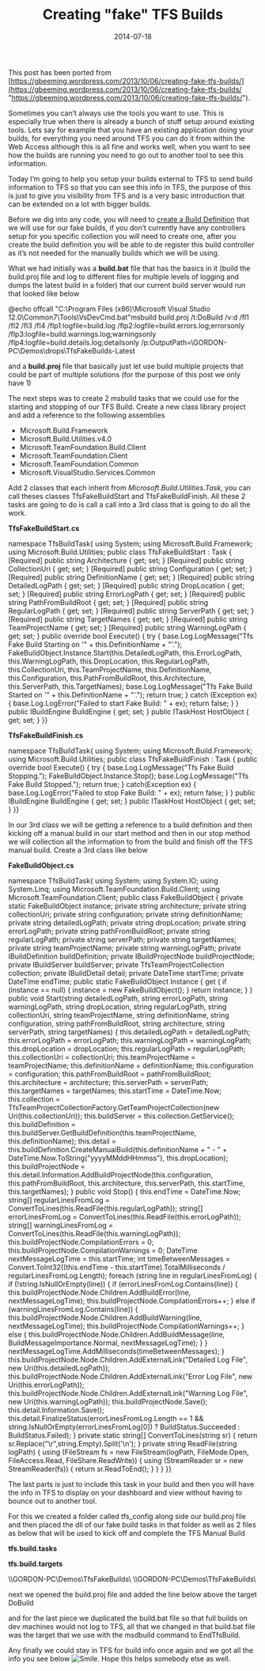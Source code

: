 ﻿---
title: 'Creating "fake" TFS Builds'
date: 2014-07-18
tags: ['VSTS / TFS', 'Adoption Blockers', 'TFS Build']
draft: false
summary: 'This post has been ported from https://gbeeming.wordpress.com/2013/10/06/creating-fake-tfs-builds/.'
---


This post has been ported from [https://gbeeming.wordpress.com/2013/10/06/creating-fake-tfs-builds/](https://gbeeming.wordpress.com/2013/10/06/creating-fake-tfs-builds/ "https://gbeeming.wordpress.com/2013/10/06/creating-fake-tfs-builds/").

Sometimes you can’t always use the tools you want to use. This is especially true when there is already a bunch of stuff setup around existing tools. Lets say for example that you have an existing application doing your builds, for everything you need around TFS you can do it from within the Web Access although this is all fine and works well, when you want to see how the builds are running you need to go out to another tool to see this information.

Today I’m going to help you setup your builds external to TFS to send build information to TFS so that you can see this info in TFS, the purpose of this is just to give you visibility from TFS and is a very basic introduction that can be extended on a lot with bigger builds.

Before we dig into any code, you will need to [create a Build Definition](http://msdn.microsoft.com/en-us/library/ms181716.aspx) that we will use for our fake builds, if you don’t currently have any controllers setup for you specific collection you will need to create one, after you create the build definition you will be able to de register this build controller as it’s not needed for the manually builds which we will be using.

What we had initially was a **build.bat** file that has the basics in it (build the build.proj file and log to different files for multiple levels of logging and dumps the latest build in a folder) that our current build server would run that looked like below

@echo offcall "C:\Program Files (x86)\Microsoft Visual Studio 12.0\Common7\Tools\VsDevCmd.bat"msbuild build.proj /t:DoBuild /v:d  /fl1 /fl2 /fl3 /fl4 /flp1:logfile=build.log /flp2:logfile=build.errors.log;errorsonly /flp3:logfile=build.warnings.log;warningsonly /flp4:logfile=build.details.log;detailsonly /p:OutputPath=\\GORDON-PC\Demos\drops\TfsFakeBuilds-Latest

and a **build.proj** file that basically just let use build multiple projects that could be part of multiple solutions (for the purpose of this post we only have 1)

<?xml version="1.0" encoding="utf-8"?><Project DefaultTargets="DoBuild" xmlns="http://schemas.microsoft.com/developer/msbuild/2003">  <ItemGroup>    <BuildProject Include="TfsFakeBuilds.sln"/>  </ItemGroup>     <Target Name="DoBuild">    <MSBuild Projects="@(BuildProject)">    </MSBuild>  </Target></Project>

The next steps was to create 2 msbuild tasks that we could use for the starting and stopping of our TFS Build. Create a new class library project and add a reference to the following assemblies

- Microsoft.Build.Framework
- Microsoft.Build.Utilities.v4.0
- Microsoft.TeamFoundation.Build.Client
- Microsoft.TeamFoundation.Client
- Microsoft.TeamFoundation.Common
- Microsoft.VisualStudio.Services.Common

Add 2 classes that each inherit from *Microsoft.Build.Utilities.Task*, you can call theses classes TfsFakeBuildStart and TfsFakeBuildFinish. All these 2 tasks are going to do is call a call into a 3rd class that is going to do all the work.

**TfsFakeBuildStart.cs**

namespace TfsBuildTask{    using System;    using Microsoft.Build.Framework;    using Microsoft.Build.Utilities;    public class TfsFakeBuildStart : Task    {        [Required]        public string Architecture { get; set; }        [Required]        public string CollectionUri { get; set; }        [Required]        public string Configuration { get; set; }        [Required]        public string DefinitionName { get; set; }        [Required]        public string DetailedLogPath { get; set; }        [Required]        public string DropLocation { get; set; }        [Required]        public string ErrorLogPath { get; set; }        [Required]        public string PathFromBuildRoot { get; set; }        [Required]        public string RegularLogPath { get; set; }        [Required]        public string ServerPath { get; set; }        [Required]        public string TargetNames { get; set; }        [Required]        public string TeamProjectName { get; set; }        [Required]        public string WarningLogPath { get; set; }        public override bool Execute()        {            try            {                base.Log.LogMessage("Tfs Fake Build Starting on '" + this.DefinitionName + "'.");                FakeBuildObject.Instance.Start(this.DetailedLogPath, this.ErrorLogPath, this.WarningLogPath, this.DropLocation, this.RegularLogPath, this.CollectionUri, this.TeamProjectName, this.DefinitionName, this.Configuration, this.PathFromBuildRoot, this.Architecture, this.ServerPath, this.TargetNames);                base.Log.LogMessage("Tfs Fake Build Started on '" + this.DefinitionName + "'.");                return true;            }            catch (Exception ex)            {                base.Log.LogError("Failed to start Fake Build: " + ex);                return false;            }        }        public IBuildEngine BuildEngine { get; set; }        public ITaskHost HostObject { get; set; }    }}

**TfsFakeBuildFinish.cs**

namespace TfsBuildTask{    using System;    using Microsoft.Build.Framework;    using Microsoft.Build.Utilities;    public class TfsFakeBuildFinish : Task    {        public override bool Execute()        {            try            {                base.Log.LogMessage("Tfs Fake Build Stopping.");                FakeBuildObject.Instance.Stop();                base.Log.LogMessage("Tfs Fake Build Stopped.");                return true;            }            catch(Exception ex)            {                base.Log.LogError("Failed to stop Fake Build: " + ex);                 return false;            }        }        public IBuildEngine BuildEngine { get; set; }        public ITaskHost HostObject { get; set; }    }}

In our 3rd class we will be getting a reference to a build definition and then kicking off a manual build in our start method and then in our stop method we will collection all the information to from the build and finish off the TFS manual build. Create a 3rd class like below

**FakeBuildObject.cs**

namespace TfsBuildTask{    using System;    using System.IO;    using System.Linq;    using Microsoft.TeamFoundation.Build.Client;    using Microsoft.TeamFoundation.Client;    public class FakeBuildObject    {        private static FakeBuildObject instance;        private string architecture;        private string collectionUri;        private string configuration;        private string definitionName;        private string detailedLogPath;        private string dropLocation;        private string errorLogPath;        private string pathFromBuildRoot;        private string regularLogPath;        private string serverPath;        private string targetNames;        private string teamProjectName;        private string warningLogPath;        private IBuildDefinition buildDefinition;        private IBuildProjectNode buildProjectNode;        private IBuildServer buildServer;        private TfsTeamProjectCollection collection;        private IBuildDetail detail;        private DateTime startTime;        private DateTime endTime;        public static FakeBuildObject Instance        {            get            {                if (instance == null)                {                    instance = new FakeBuildObject();                }                return instance;            }        }        public void Start(string detailedLogPath, string errorLogPath, string warningLogPath, string dropLocation, string regularLogPath, string collectionUri, string teamProjectName, string definitionName, string configuration, string pathFromBuildRoot, string architecture, string serverPath, string targetNames)        {            this.detailedLogPath = detailedLogPath;            this.errorLogPath = errorLogPath;            this.warningLogPath = warningLogPath;            this.dropLocation = dropLocation;            this.regularLogPath = regularLogPath;            this.collectionUri = collectionUri;            this.teamProjectName = teamProjectName;            this.definitionName = definitionName;            this.configuration = configuration;            this.pathFromBuildRoot = pathFromBuildRoot;            this.architecture = architecture;            this.serverPath = serverPath;            this.targetNames = targetNames;            this.startTime = DateTime.Now;            this.collection = TfsTeamProjectCollectionFactory.GetTeamProjectCollection(new Uri(this.collectionUri));            this.buildServer = this.collection.GetService<IBuildServer>();            this.buildDefinition = this.buildServer.GetBuildDefinition(this.teamProjectName, this.definitionName);            this.detail = this.buildDefinition.CreateManualBuild(this.definitionName + " - " + DateTime.Now.ToString("yyyyMMddHHmmss"), this.dropLocation);            this.buildProjectNode = this.detail.Information.AddBuildProjectNode(this.configuration, this.pathFromBuildRoot, this.architecture, this.serverPath, this.startTime, this.targetNames);        }        public void Stop()        {            this.endTime = DateTime.Now;            string[] regularLinesFromLog = ConvertToLines(this.ReadFile(this.regularLogPath));            string[] errorLinesFromLog = ConvertToLines(this.ReadFile(this.errorLogPath));            string[] warningLinesFromLog = ConvertToLines(this.ReadFile(this.warningLogPath));            this.buildProjectNode.CompilationErrors = 0;            this.buildProjectNode.CompilationWarnings = 0;            DateTime nextMessageLogTime = this.startTime;            int timeBetweenMessages = Convert.ToInt32((this.endTime - this.startTime).TotalMilliseconds / regularLinesFromLog.Length);            foreach (string line in regularLinesFromLog)            {                if (!string.IsNullOrEmpty(line))                {                    if (errorLinesFromLog.Contains(line))                    {                        this.buildProjectNode.Node.Children.AddBuildError(line, nextMessageLogTime);                        this.buildProjectNode.CompilationErrors++;                    }                    else if (warningLinesFromLog.Contains(line))                    {                        this.buildProjectNode.Node.Children.AddBuildWarning(line, nextMessageLogTime);                        this.buildProjectNode.CompilationWarnings++;                    }                    else                    {                        this.buildProjectNode.Node.Children.AddBuildMessage(line, BuildMessageImportance.Normal, nextMessageLogTime);                    }                }                nextMessageLogTime.AddMilliseconds(timeBetweenMessages);            }            this.buildProjectNode.Node.Children.AddExternalLink("Detailed Log File", new Uri(this.detailedLogPath));            this.buildProjectNode.Node.Children.AddExternalLink("Error Log File", new Uri(this.errorLogPath));            this.buildProjectNode.Node.Children.AddExternalLink("Warning Log File", new Uri(this.warningLogPath));            this.buildProjectNode.Save();            this.detail.Information.Save();            this.detail.FinalizeStatus(errorLinesFromLog.Length == 1 && string.IsNullOrEmpty(errorLinesFromLog[0]) ? BuildStatus.Succeeded : BuildStatus.Failed);        }        private static string[] ConvertToLines(string sr)        {            return sr.Replace("\r",string.Empty).Split('\n');        }        private string ReadFile(string logPath)        {            using (FileStream fs = new FileStream(logPath, FileMode.Open, FileAccess.Read, FileShare.ReadWrite))            {                using (StreamReader sr = new StreamReader(fs))                {                    return sr.ReadToEnd();                }            }        }    }}

The last parts is just to include this task in your build and then you will have the info in TFS to display on your dashboard and view without having to bounce out to another tool.

For this we created a folder called tfs\_config along side our build.proj file and then placed the dll of our fake build tasks in that folder as well as 2 files as below that will be used to kick off and complete the TFS Manual Build

**tfs.build.tasks**

<?xml version="1.0" encoding="utf-8"?><Project DefaultTargets="Default" xmlns="http://schemas.microsoft.com/developer/msbuild/2003">  <UsingTask AssemblyFile="TfsBuildTask.dll" TaskName="TfsFakeBuildStart" />  <UsingTask AssemblyFile="TfsBuildTask.dll" TaskName="TfsFakeBuildFinish" />  </Project>

**tfs.build.targets**

<?xml version="1.0" encoding="utf-8"?><Project DefaultTargets="Default" xmlns="http://schemas.microsoft.com/developer/msbuild/2003">  <Import Project="tfs.build.tasks" />  <PropertyGroup>    <BuildRoot>\\GORDON-PC\Demos\TfsFakeBuilds\</BuildRoot>    <DropLocation>\\GORDON-PC\Demos\TfsFakeBuilds\</DropLocation>  </PropertyGroup>    <Target Name="StartTfsBuild">    <TfsFakeBuildStart Architecture="x86" CollectionUri="http://TfsServerUri:8080/tfs" Configuration="Debug" DefinitionName="Demo Definition" DetailedLogPath="$(BuildRoot)build.detailed.log" DropLocation="$(DropLocation)" ErrorLogPath="$(BuildRoot)build.errors.log" PathFromBuildRoot="$(BuildRoot)build.bat" RegularLogPath="$(BuildRoot)build.log" ServerPath="$/TfsFakeBuilds/build.bat" TargetNames="Defaults" TeamProjectName="Demos" WarningLogPath="$(BuildRoot)build.warnings.log">          </TfsFakeBuildStart>  </Target>  <Target Name="EndTfsBuild" DependsOnTargets="StartTfsBuild;DoBuild">    <TfsFakeBuildFinish />  </Target></Project>

next we opened the build.proj file and added the line below above the target DoBuild

<import Project="tfs_config\tfs.build.targets" />

and for the last piece we duplicated the build.bat file so that full builds on dev machines would not log to TFS, all that we changed in that build.bat file was the target that we use with the msdbuild command to EndTfsBuild.

Any finally we could stay in TFS for build info once again and we got all the info you see below ![Smile](https://gordonbeeming.com/images/emoticons/smile.svg). Hope this helps somebody else as well.


<Figure src="https://gordonbeeming.com/blog/binaries/stream/image-jpeg/c2998318eeeb2edf465bec83e088bc86db26b174/1.jpg" alt="" width="0" height="0" caption="" />


<Figure src="https://gordonbeeming.com/blog/binaries/stream/image-jpeg/ee5095abd33dfa4ac3414ead2b90ceca07cef1b8/2.jpg" alt="" width="0" height="0" caption="" />


<Figure src="https://gordonbeeming.com/blog/binaries/stream/image-png/96721a963b868dbd95bd1297899bd97f5ba4bc86/3.png" alt="" width="0" height="0" caption="" />


<Figure src="https://gordonbeeming.com/blog/binaries/stream/image-png/fef573592d420517fd967bb2dd4a97b6b8c65bff/4.png" alt="" width="0" height="0" caption="" />

